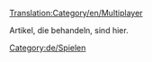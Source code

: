 [[Translation:Category/en/Multiplayer]]

Artikel, die {{en/User/Pystro/Template/Link Translation|Multiplayer|De|Mehrspieler|Multiplayer-FAQ|Mehrspieler-FAQ|Mehrspieler}} behandeln, sind hier.

[[Category:de/Spielen]]